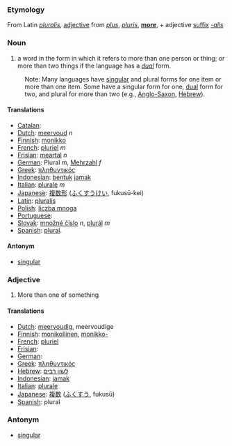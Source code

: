 ===Etymology===
From Latin ''[[pluralis]]'', [[adjective]] from ''[[plus]]'', ''[[pluris]]'', '''[[more]]''', + adjective [[suffix]] ''[[-alis]]''

===Noun===
# a word in the form in which it refers to more than one person or thing; or more than two things if the language has a ''[[dual]]'' form.
:Note:  Many languages have [[singular]] and plural forms for one item or more than one item.  Some have a singular form for one, [[dual]] form for two, and plural for more than two (e.g., [[Anglo-Saxon]], [[Hebrew]]).

====Translations====
*[[Catalan]]: [[]] '' ''
*[[Dutch]]: [[meervoud]] ''n''
*[[Finnish]]: [[monikko]]
*[[French]]: [[pluriel]] ''m''
*[[Frisian]]: [[meartal]] ''n''
*[[German]]: Plural ''m'', [[Mehrzahl]] ''f''
*[[Greek]]: [[πληθυντικός]]
*[[Indonesian]]: [[bentuk]] [[jamak]]
*[[Italian]]: [[plurale]] ''m''
*[[Japanese]]: [[複数形]] ([[ふくすうけい]], fukusū-kei)
*[[Latin]]: [[pluralis]]
*[[Polish]]: [[liczba mnoga]]
*[[Portuguese]]: [[]]
*[[Slovak]]: [[množné číslo]] ''n'', [[plurál]] ''m''
*[[Spanish]]: [[:es:plural|plural]].

====Antonym====

*[[singular]]

===Adjective===
# More than one of something

====Translations====
*[[Dutch]]: [[meervoudig]], meervoudige
*[[Finnish]]: [[monikollinen]], [[monikko-]]
*[[French]]: [[pluriel]]
*[[Frisian]]: [[]]
*[[German]]: [[]]
*[[Greek]]: [[πληθυντικός]]
*[[Hebrew]]: [[לשון רבים]]
*[[Indonesian]]: [[jamak]]
*[[Italian]]: [[plurale]]
*[[Japanese]]: [[複数]] ([[ふくすう]], fukusū)
*[[Spanish]]: plural

===Antonym===
*[[singular]]